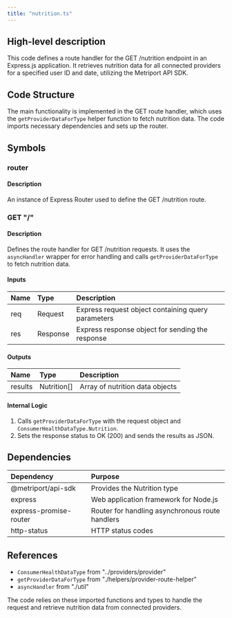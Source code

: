 ```yaml
---
title: "nutrition.ts"
---
```


## High-level description
This code defines a route handler for the GET /nutrition endpoint in an Express.js application. It retrieves nutrition data for all connected providers for a specified user ID and date, utilizing the Metriport API SDK.

## Code Structure
The main functionality is implemented in the GET route handler, which uses the `getProviderDataForType` helper function to fetch nutrition data. The code imports necessary dependencies and sets up the router.

## Symbols

### router
#### Description
An instance of Express Router used to define the GET /nutrition route.

### GET "/"
#### Description
Defines the route handler for GET /nutrition requests. It uses the `asyncHandler` wrapper for error handling and calls `getProviderDataForType` to fetch nutrition data.

#### Inputs
| Name | Type | Description |
|:-----|:-----|:------------|
| req | Request | Express request object containing query parameters |
| res | Response | Express response object for sending the response |

#### Outputs
| Name | Type | Description |
|:-----|:-----|:------------|
| results | Nutrition[] | Array of nutrition data objects |

#### Internal Logic
1. Calls `getProviderDataForType` with the request object and `ConsumerHealthDataType.Nutrition`.
2. Sets the response status to OK (200) and sends the results as JSON.

## Dependencies
| Dependency | Purpose |
|:-----------|:--------|
| @metriport/api-sdk | Provides the Nutrition type |
| express | Web application framework for Node.js |
| express-promise-router | Router for handling asynchronous route handlers |
| http-status | HTTP status codes |

## References
- `ConsumerHealthDataType` from "../providers/provider"
- `getProviderDataForType` from "./helpers/provider-route-helper"
- `asyncHandler` from "./util"

The code relies on these imported functions and types to handle the request and retrieve nutrition data from connected providers.